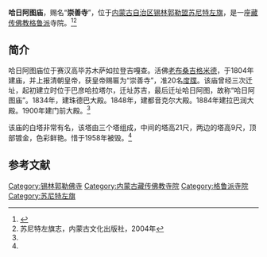 {{Infobox Tibetan Buddhist monastery
|name =哈日阿图庙
|image = 
|image size = 250px
|alt = 
|caption = 
|t=
|w=
|to = 
|ipa={{IPA|}}
|z=
|thdl=
|e=
|tc=哈日阿圖廟
|s=哈日阿图庙
|p=
|m=
|k=
|pushpin_map = 
|latd =  | latm =  | lats =  | latNS = 
|longd=  | longm= | longs =| longEW = 
|iso_region = 
|map_caption = 
|mapsize = 
|location_country = 中国
|location = {{CHN}}[[内蒙古自治区|内蒙古自治区]][[锡林郭勒盟|锡林郭勒盟]][[苏尼特左旗|苏尼特左旗]]
|coordinates_display =
|founded_by = [[老布桑吉格米德|老布桑吉格米德]]
|date_founded =1804年
|date_renovated =
|sect = [[格鲁派|格鲁派]]
|mather =
|children =
|dedicated_to = 
|tulku =
|head_lama = 
|head_mgh =
|no._of_monks = 
|architecture = 
|festivals =
|footnotes = 
}}

'''哈日阿图庙'''，赐名“'''崇善寺'''”，位于[[内蒙古自治区|内蒙古自治区]][[锡林郭勒盟|锡林郭勒盟]][[苏尼特左旗|苏尼特左旗]]，是一座[[藏传佛教|藏传佛教]][[格鲁派|格鲁派]]寺院。<ref name=xilinribao>{{Cite web |url=http://www.xlglrbw.com/wenshi/2012-05/31/content_3540.htm |title=浅述喇嘛庙宇在锡盟革命斗争中的重要作用，锡林郭勒日报网，2012-05-31 |accessdate=2013-07-21 |archive-date=2014-05-03 |archive-url=https://web.archive.org/web/20140503183503/http://www.xlglrbw.com/wenshi/2012-05/31/content_3540.htm |dead-url=no }}</ref><ref name=qizhi>苏尼特左旗志，内蒙古文化出版社，2004年</ref>

==简介==
哈日阿图庙位于赛汉高毕苏木萨如拉登吉嘎查。活佛[[老布桑吉格米德|老布桑吉格米德]]，于1804年建庙，并上报清朝皇帝，获皇帝赐匾为“崇善寺”，准20名[[度牒|度牒]]。该庙曾经三次迁址，起初建立时位于巴彦哈拉塔尔，迁址苏吉，最后迁址哈日阿图，故称“哈日阿图庙”。1834年，建珠德巴大殿。1848年，建都音克尔大殿。1884年建拉巴润大殿。1900年建门前大殿。<ref name=qizhi/>

该庙的白塔非常有名，该塔由三个塔组成，中间的塔高21尺，两边的塔高9尺，顶部镀金，色彩鲜艳。惜于1958年被毁。<ref name=qizhi/>

==参考文献==
{{reflist}}

[[Category:锡林郭勒佛寺|Category:锡林郭勒佛寺]] 
[[Category:内蒙古藏传佛教寺院|Category:内蒙古藏传佛教寺院]]
[[Category:格鲁派寺院|Category:格鲁派寺院]]
[[Category:苏尼特左旗|Category:苏尼特左旗]]